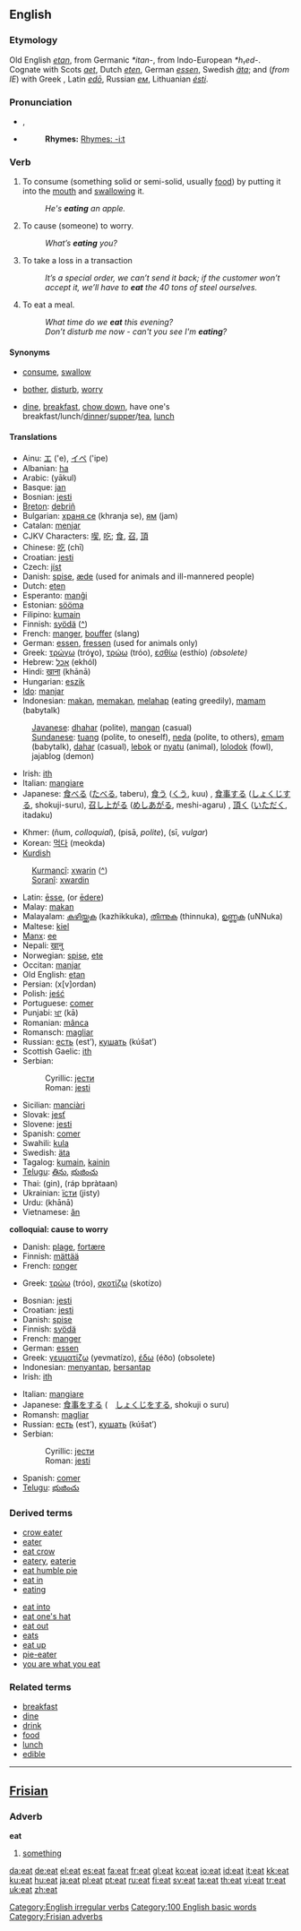 ==English==

{{rank|modern|medium|ill|842|eat|et|scene|hot}}

===Etymology===
Old English ''[[etan]]'', from Germanic ''*itan-'', from Indo-European ''*h₁ed-''.  Cognate with Scots ''[[aet]]'', Dutch ''[[eten]]'', German ''[[essen]]'', Swedish ''[[äta]]''; and (''from IE'') with Greek {{polytonic|''[[ἔδω]]''}}, Latin ''[[edo|edō]]'', Russian ''[[ем]]'', Lithuanian ''[[esti|ésti]]''.

===Pronunciation===
*{{IPA|/iːt/}}, {{SAMPA|/i:t/}}
*{{audio|en-us-eat.ogg|Audio (US)}}
*:'''Rhymes:''' [[Rhymes: -iːt]]

===Verb===
{{en-verb|eats|eating|ate|eaten}}

# {{italbrac|transitive}} To consume (something solid or semi-solid, usually [[food]]) by putting it into the [[mouth]] and [[swallow]]ing it.
#: ''He's '''eating''' an apple.''
# {{italbrac|transitive|colloquial}} To cause (someone) to worry.
#: ''What’s '''eating''' you?''
# {{italbrac|transitive}} {{Idiom}} To take a loss in a transaction
#: ''It’s a special order, we can’t send it back; if the customer won’t accept it, we’ll have to '''eat''' the 40 tons of steel ourselves.''
# {{italbrac|intransitive}} To eat a meal.<!--Please note that this definition is not recursive as it makes use of the transitive sense above-->
#: ''What time do we '''eat''' this evening?''
#: ''Don’t disturb me now - can't you see I'm '''eating'''?''

====Synonyms====
* {{italbrac|consume}} [[consume]], [[swallow]]
* {{italbrac-colon|cause to worry}} [[bother]], [[disturb]], [[worry]]
* {{italbrac-colon|eat a meal}} [[dine]], [[breakfast]], [[chow down]], have one's breakfast/lunch/[[dinner]]/[[supper]]/[[tea]], [[lunch]]

====Translations====
{{trans-top|consume}}
*Ainu: [[エ]] ('e), [[イペ]] ('ipe)
*Albanian: [[ha#Albanian|ha]]
*Arabic: {{ARchar|[[ياكل|يأكل]]}} (yākul)
*Basque: [[jan]]
*Bosnian: [[jesti#Bosnian|jesti]]
*[[Breton]]: [[debriñ]]
*Bulgarian: [[храня се]] (khranja se), [[ям]] (jam)
*Catalan: [[menjar]]
*CJKV Characters: [[喫]], [[吃]]; [[食]], [[召]], [[頂]]
*Chinese: [[吃]] (chī)
*Croatian: [[jesti#Croatian|jesti]]
*Czech: [[jíst]]
*Danish: [[spise]], [[æde]] (used for animals and ill-mannered people)
*Dutch: [[eten]]
*Esperanto: [[manĝi]]
*Estonian: [[sööma]]
*Filipino: [[kumain]]
*Finnish: [[syödä]] ([[:fi:syödä|^]])
*French: [[manger#French|manger]], [[bouffer]] (slang)
*German: [[essen]], [[fressen]] (used for animals only)
*Greek: [[τρώγω]] (tróɣo), [[τρώω]] (tróo), [[εσθίω]] (esthío) ''(obsolete)''
*Hebrew: [[אכל]] (ekhól)
*Hindi: [[खाना]] (khānā)
*Hungarian: [[eszik]]
*[[Ido]]: [[manjar]]
*Indonesian: [[makan]], [[makan|memakan]], [[melahap]] (eating greedily), [[mamam]] (babytalk)
:[[Javanese]]: [[dhahar]] (polite), [[mangan]] (casual)
:[[Sundanese]]: [[tuang]] (polite, to oneself), [[neda]] (polite, to others), [[emam]] (babytalk), [[dahar]] (casual), [[lebok]] or [[nyatu]] (animal), [[lolodok]] (fowl), jajablog (demon)
*Irish: [[ith]]
*Italian: [[mangiare]]
*Japanese: [[食べる]] ([[たべる]], taberu), [[食う]] ([[くう]], kuu) {{italbrac|vulgar}}, [[食事]]する ([[しょくじ]]する, shokuji-suru), [[召し上がる]] ([[めしあがる]], meshi-agaru) {{italbrac|honorific}}, [[頂く]] ([[いただく]], itadaku) {{italbrac|humble}}
{{trans-mid}}
*Khmer: {{KMchar|[[ញ៉ាំ]]}} (ñum, ''colloquial''), {{KMchar|[[ពិសា]]}} (pisā, ''polite''), {{KMchar|[[ស៊ីដា]]}} (sī, ''vulgar'')
*Korean: [[먹다]] (meokda)
*[[Kurdish]]
:[[Kurmancî]]: [[xwarin]] ([[:ku:xwarin|^]])
:[[Soranî]]: [[xwardin]]
*Latin: [[edere|ēsse]], (or [[edere|ēdere]])
*Malay: [[makan]]
*Malayalam: [[കഴിയ്ക്കുക]] (kazhikkuka), [[തിന്നുക]] (thinnuka), [[ഉണ്ണുക]] (uNNuka)
*Maltese: [[kiel]]
*[[Manx]]: [[ee#Manx|ee]]
*Nepali: [[खानु]]
*Norwegian: [[spise]], [[ete]]
*Occitan: [[manjar]]
*Old English: [[etan]]
*Persian: {{FAchar|[[خوردن]]}} (x[v]ordan)
*Polish: [[jeść]]
*Portuguese: [[comer]]
*Punjabi: [[ਖਾ]] (kā)
*Romanian: [[mânca]]
*Romansch: [[magliar]]
*Russian: [[есть]] (est’), [[кушать]] (kúšat’)
*Scottish Gaelic: [[ith]]
*Serbian:
*:Cyrillic: [[јести#Serbian|јести]]
*:Roman: [[jesti#Serbian|jesti]]
*Sicilian: [[manciàri]]
*Slovak: [[jesť]]
*Slovene: [[jesti]]
*Spanish: [[comer]]
*Swahili: [[kula]]
*Swedish: [[äta]]
*Tagalog: [[kumain]], [[kainin]]
*[[Telugu]]: [[తిను]], [[భుజించు]]
*Thai: {{THchar|[[กิน]]}} (gin), {{THchar|[[รับประทาน]]}} (ráp bpràtaan)
*Ukrainian: [[їсти]] (jisty)
*Urdu: {{URchar|[[کھانا]]}} (khānā)
*Vietnamese: [[ăn]]
{{trans-bottom}}

'''colloquial: cause to worry'''
<!--Note: add COLLOQUIAL, INFORMAL or SLANG translations here, where these exist-->
{{top}}
*Danish: [[plage]], [[fortære]]
*Finnish: [[mättää]]
*French: [[ronger]]
{{mid}}
*Greek: [[τρώω]] (tróo), [[σκοτίζω]] (skotízo)
{{bottom}}

{{trans-top|eat a meal}}
*Bosnian: [[jesti#Bosnian|jesti]]
*Croatian: [[jesti#Croatian|jesti]]
*Danish: [[spise]]
*Finnish: [[syödä]]
*French: [[manger]]
*German: [[essen]]
*Greek: [[γευματίζω]] (yevmatízo), [[έδω]] (éðo) (obsolete)
*Indonesian: [[menyantap]], [[bersantap]]
*Irish: [[ith]]
{{trans-mid}}
*Italian: [[mangiare]]
*Japanese: [[食事をする]] (　[[しょくじをする]], shokuji o suru)
*Romansh: [[magliar]]
*Russian: [[есть]] (est’), [[кушать]] (kúšat’)
*Serbian:
*:Cyrillic: [[јести#Serbian|јести]]
*:Roman: [[jesti#Serbian|jesti]]
*Spanish: [[comer]]
*[[Telugu]]: [[భుజించు]]
{{trans-bottom}}

===Derived terms===
{{top}}
*[[crow eater]]
*[[eater]]
*[[eat crow]]
*[[eatery]], [[eaterie]]
*[[eat humble pie]]
*[[eat in]]
*[[eating]]
{{mid}}
*[[eat into]]
*[[eat one's hat]]
*[[eat out]]
*[[eats]]<!--noun: slang for "food"-->
*[[eat up]]
*[[pie-eater]]
*[[you are what you eat]]
{{bottom}}

===Related terms===
*[[breakfast]]<!--verb-->
*[[dine]]
*[[drink]]
*[[food]]
*[[lunch#Intransitive verb|lunch]]
*[[edible]]

[[Category:English irregular verbs]]
[[Category:100 English basic words]]

----

==[[Frisian]]==

===Adverb===
'''eat'''

# [[something]]

[[Category:Frisian adverbs]]

[[da:eat]]
[[de:eat]]
[[el:eat]]
[[es:eat]]
[[fa:eat]]
[[fr:eat]]
[[gl:eat]]
[[ko:eat]]
[[io:eat]]
[[id:eat]]
[[it:eat]]
[[kk:eat]]
[[ku:eat]]
[[hu:eat]]
[[ja:eat]]
[[pl:eat]]
[[pt:eat]]
[[ru:eat]]
[[fi:eat]]
[[sv:eat]]
[[ta:eat]]
[[th:eat]]
[[vi:eat]]
[[tr:eat]]
[[uk:eat]]
[[zh:eat]]